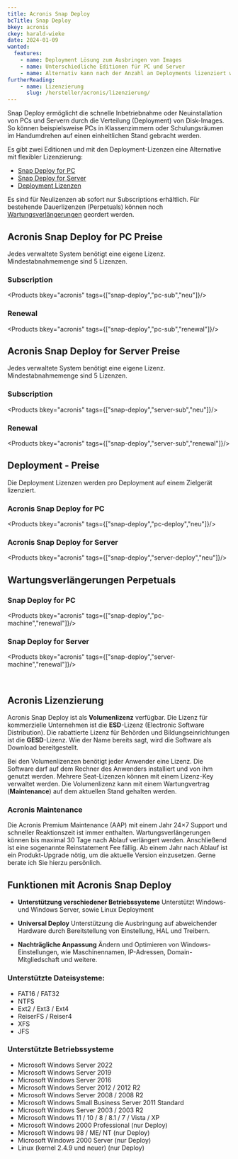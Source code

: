 ```yaml
---
title: Acronis Snap Deploy
bcTitle: Snap Deploy
bkey: acronis
ckey: harald-wieke
date: 2024-01-09
wanted:
  features:
    - name: Deployment Lösung zum Ausbringen von Images
    - name: Unterschiedliche Editionen für PC und Server
    - name: Alternativ kann nach der Anzahl an Deployments lizenziert werden
furtherReading:
    - name: Lizenzierung
      slug: /hersteller/acronis/lizenzierung/
---
```




<Intro>

Snap Deploy ermöglicht die schnelle Inbetriebnahme oder Neuinstallation von PCs und Servern durch die Verteilung (Deployment) von Disk-Images. So können beispielsweise PCs in Klassenzimmern oder Schulungsräumen im Handumdrehen auf einen einheitlichen Stand gebracht werden.

</Intro>

<TOC />




Es gibt zwei Editionen und mit den Deployment-Lizenzen eine Alternative mit flexibler Lizenzierung:

- [Snap Deploy for PC](#acronis-snap-deploy-for-pc-preise)
- [Snap Deploy for Server](#acronis-snap-deploy-for-server-preise)
- [Deployment Lizenzen](#deployment---preise)


<Info>

Es sind für Neulizenzen ab sofort nur Subscriptions erhältlich.
Für bestehende Dauerlizenzen (Perpetuals) können noch [Wartungsverlängerungen](#wartungsverlängerungen-perpetuals) geordert werden.

</Info>



## Acronis Snap Deploy for PC Preise

 Jedes verwaltete System benötigt eine eigene Lizenz. Mindestabnahmemenge sind 5 Lizenzen.

### Subscription

<Products bkey="acronis" tags={["snap-deploy","pc-sub","neu"]}/>

### Renewal

<Products bkey="acronis" tags={["snap-deploy","pc-sub","renewal"]}/>


## Acronis Snap Deploy for Server Preise

Jedes verwaltete System benötigt eine eigene Lizenz. Mindestabnahmemenge sind 5 Lizenzen.

### Subscription

<Products bkey="acronis" tags={["snap-deploy","server-sub","neu"]}/>

### Renewal

<Products bkey="acronis" tags={["snap-deploy","server-sub","renewal"]}/>




## Deployment - Preise

<Info>

Die Deployment Lizenzen werden pro Deployment auf einem Zielgerät lizenziert.

</Info>


### Acronis Snap Deploy for PC

<Products bkey="acronis" tags={["snap-deploy","pc-deploy","neu"]}/>


### Acronis Snap Deploy for Server

<Products bkey="acronis" tags={["snap-deploy","server-deploy","neu"]}/>


## Wartungsverlängerungen Perpetuals

### Snap Deploy for PC

<Products bkey="acronis" tags={["snap-deploy","pc-machine","renewal"]}/>

### Snap Deploy for Server

<Products bkey="acronis" tags={["snap-deploy","server-machine","renewal"]}/>

<br />

<GetInTouch />


## Acronis Lizenzierung

  Acronis Snap Deploy ist als **Volumenlizenz** verfügbar. Die Lizenz für kommerzielle Unternehmen ist die **ESD**-Lizenz (Electronic Software Distribution). Die rabattierte Lizenz für Behörden und Bildungseinrichtungen ist die **GESD**-Lizenz. Wie der Name bereits sagt, wird die Software als Download bereitgestellt.

  Bei den Volumenlizenzen benötigt jeder Anwender eine Lizenz. Die Software darf auf dem Rechner des Anwenders installiert und von ihm genutzt werden. Mehrere Seat-Lizenzen können mit einem Lizenz-Key verwaltet werden. Die Volumenlizenz kann mit einem Wartungvertrag (**Maintenance**) auf dem aktuellen Stand gehalten werden.



### Acronis Maintenance

  Die Acronis Premium Maintenance (AAP) mit einem Jahr 24×7 Support und schneller Reaktionszeit ist immer enthalten. Wartungsverlängerungen können bis maximal 30 Tage nach Ablauf verlängert werden. Anschließend ist eine sogenannte Reinstatement Fee fällig. Ab einem Jahr nach Ablauf ist ein Produkt-Upgrade nötig, um die aktuelle Version einzusetzen. Gerne berate ich Sie hierzu persönlich.






## Funktionen mit Acronis Snap Deploy

- **Unterstützung verschiedener Betriebssysteme** Unterstützt Windows- und Windows Server, sowie Linux Deployment

- **Universal Deploy** Unterstützung die Ausbringung auf abweichender Hardware durch Bereitstellung von Einstellung, HAL und Treibern.

- **Nachträgliche Anpassung** Ändern und Optimieren von Windows-Einstellungen, wie Maschinennamen, IP-Adressen, Domain-Mitgliedschaft und weitere.


### Unterstützte Dateisysteme:

- FAT16 / FAT32
- NTFS
- Ext2 / Ext3 / Ext4
- ReiserFS / Reiser4
- XFS
- JFS

### Unterstützte Betriebssysteme

- Microsoft Windows Server 2022
- Microsoft Windows Server 2019
- Microsoft Windows Server 2016
- Microsoft Windows Server 2012 / 2012 R2
- Microsoft Windows Server 2008 / 2008 R2
- Microsoft Windows Small Business Server 2011 Standard
- Microsoft Windows Server 2003 / 2003 R2
- Microsoft Windows 11 / 10 / 8 / 8.1 / 7 / Vista / XP
- Microsoft Windows 2000 Professional (nur Deploy)
- Microsoft Windows 98 / ME/ NT (nur Deploy)
- Microsoft Windows 2000 Server (nur Deploy)
- Linux (kernel 2.4.9 und neuer) (nur Deploy)

<GetInTouch theme="light" />
